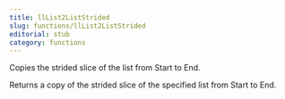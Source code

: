 ```yaml
---
title: llList2ListStrided
slug: functions/llList2ListStrided
editorial: stub
category: functions
---
```


<LSLFunction name="llList2ListStrided"/>

Copies the strided slice of the list from Start to End.

Returns a copy of the strided slice of the specified list from Start to End.

